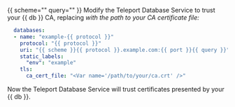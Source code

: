 {{ scheme="" query="" }}
Modify the Teleport Database Service to trust your {{ db }} CA, replacing 
<Var name='/path/to/your/ca.crt' /> with the path to your CA certificate file:

  ```yaml
    databases:
    - name: "example-{{ protocol }}"
      protocol: "{{ protocol }}"
      uri: "{{ scheme }}{{ protocol }}.example.com:{{ port }}{{ query }}"
      static_labels:
        "env": "example"
      tls:
        ca_cert_file: "<Var name='/path/to/your/ca.crt' />"
  ```

Now the Teleport Database Service will trust certificates presented by your
{{ db }}.
